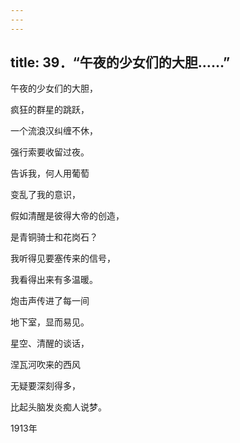 ```yaml
---
---
---
```

title: 39．“午夜的少女们的大胆……”
---




午夜的少女们的大胆，

疯狂的群星的跳跃，

一个流浪汉纠缠不休，

强行索要收留过夜。

告诉我，何人用葡萄

变乱了我的意识，

假如清醒是彼得大帝的创造，

是青铜骑士和花岗石？

我听得见要塞传来的信号，

我看得出来有多温暖。

炮击声传进了每一间

地下室，显而易见。

星空、清醒的谈话，

涅瓦河吹来的西风

无疑要深刻得多，

比起头脑发炎痴人说梦。

1913年